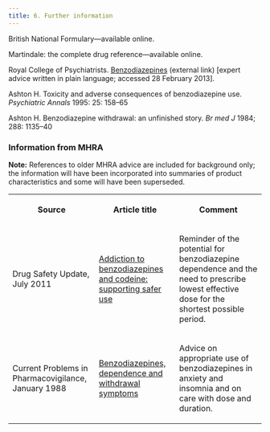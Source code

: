 ```yaml
---
title: 6. Further information
---
```



British National Formulary—available online.

Martindale: the complete drug reference—available online.

Royal College of Psychiatrists. [Benzodiazepines](http://www.rcpsych.ac.uk/expertadvice/treatments/benzodiazepines.aspx) (external link) [expert advice written in plain language; accessed 28 February 2013].

Ashton H. Toxicity and adverse consequences of benzodiazepine use. *Psychiatric Annals* 1995: 25: 158–65

Ashton H. Benzodiazepine withdrawal: an unfinished story. *Br med J* 1984; 288: 1135–40

### Information from MHRA

**Note:** References to older MHRA advice are included for background only; the information will have been incorporated into summaries of product characteristics and some will have been superseded.



<table>
 <tr>
  <th>
   <p>
    <strong>
     Source
    </strong>
   </p>
  </th>
  <th>
   <p>
    <strong>
     Article title
    </strong>
   </p>
  </th>
  <th>
   <p>
    <strong>
     Comment
    </strong>
   </p>
  </th>
 </tr>
 <tr>
  <td>
   <p>
    Drug Safety Update, July 2011
   </p>
  </td>
  <td>
   <p>
    <a href="https://www.gov.uk/drug-safety-update/addiction-to-benzodiazepines-and-codeine">
     Addiction to benzodiazepines and codeine: supporting safer use
    </a>
   </p>
  </td>
  <td>
   <p>
    Reminder of the potential for benzodiazepine dependence and the need to prescribe lowest effective dose for the shortest possible period.
   </p>
  </td>
 </tr>
 <tr>
  <td>
   <p>
    Current Problems in Pharmacovigilance, January 1988
   </p>
  </td>
  <td>
   <p>
    <a href="../../assets/con2024428.pdf">
     Benzodiazepines, dependence and withdrawal symptoms
    </a>
   </p>
  </td>
  <td>
   <p>
    Advice on appropriate use of benzodiazepines in anxiety and insomnia and on care with dose and duration.
   </p>
  </td>
 </tr>
</table>




  
